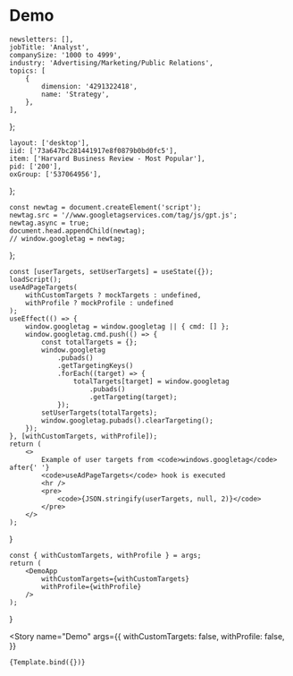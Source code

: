 
<Meta title="Hooks/useAdPageTargets/Demo" />

# Demo

    newsletters: [],
    jobTitle: 'Analyst',
    companySize: '1000 to 4999',
    industry: 'Advertising/Marketing/Public Relations',
    topics: [
        {
            dimension: '4291322418',
            name: 'Strategy',
        },
    ],
};

    layout: ['desktop'],
    iid: ['73a647bc281441917e8f0879b0bd0fc5'],
    item: ['Harvard Business Review - Most Popular'],
    pid: ['200'],
    oxGroup: ['537064956'],
};

    const newtag = document.createElement('script');
    newtag.src = '//www.googletagservices.com/tag/js/gpt.js';
    newtag.async = true;
    document.head.appendChild(newtag);
    // window.googletag = newtag;
};

<!-- eslint-disable react/prop-types -->

    const [userTargets, setUserTargets] = useState({});
    loadScript();
    useAdPageTargets(
        withCustomTargets ? mockTargets : undefined,
        withProfile ? mockProfile : undefined
    );
    useEffect(() => {
        window.googletag = window.googletag || { cmd: [] };
        window.googletag.cmd.push(() => {
            const totalTargets = {};
            window.googletag
                .pubads()
                .getTargetingKeys()
                .forEach((target) => {
                    totalTargets[target] = window.googletag
                        .pubads()
                        .getTargeting(target);
                });
            setUserTargets(totalTargets);
            window.googletag.pubads().clearTargeting();
        });
    }, [withCustomTargets, withProfile]);
    return (
        <>
            Example of user targets from <code>windows.googletag</code> after{' '}
            <code>useAdPageTargets</code> hook is executed
            <hr />
            <pre>
                <code>{JSON.stringify(userTargets, null, 2)}</code>
            </pre>
        </>
    );
}

    const { withCustomTargets, withProfile } = args;
    return (
        <DemoApp
            withCustomTargets={withCustomTargets}
            withProfile={withProfile}
        />
    );
}

<Story
    name="Demo"
    args={{
        withCustomTargets: false,
        withProfile: false,
    }}
>
    {Template.bind({})}
</Story>
